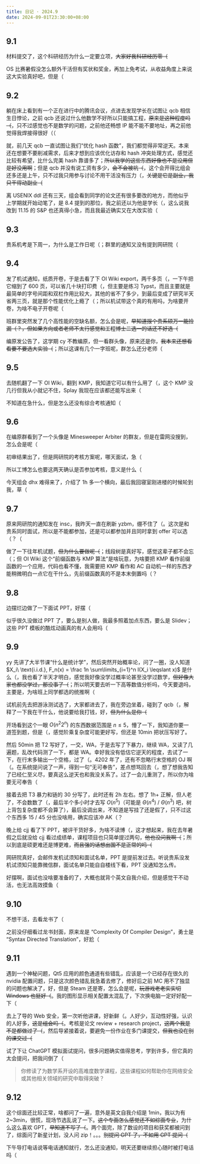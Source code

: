 ```yaml
---
title: 日记 · 2024.9
date: 2024-09-01T23:30:00+08:00
---
```


## 9.1

材料提交了，这个科研经历为什么一定要立项，~~大家好我科研经历零（~~

OS 比赛暑假没怎么额外干活但有奖状和奖金，再加上免考试，从收益角度上来说这大实验真好吧，但是（

## 9.2

躺在床上看到有一个正在进行中的腾讯会议，点进去发现学长在试图让 qcb 相信生日悖论，之前 qcb 还说过什么他数学不好所以只能搞工程，~~原来是这种程度吗（~~，只不过感觉也不是数学的问题，之前他还畅想 IP 能不能不要地址，再之前他觉得我焊接得很好（（

就，前几天 qcb 一直试图让我们“优化 hash 函数”，我们都觉得非常逆天。本来还在想要不要削减需求，后来才想到应该优化访存和 hash 冲突处理方式，感觉还比较有希望，比什么完美 hash 靠谱多了；~~所以我学的这些东西好像也不是没用但是好没用啊~~；但是 qcb 并没有说工资有多少，~~会不会被坑（~~，这个会开得比组会还多还是上午，只不过我只用参与讨论不用干活没有压力（，~~关键是它是副业，我只干得动副业（~~

离 USENIX ddl 还有三天，组会看到同学的论文还有很多要改的地方，而他似乎上学期就开始动笔了，是 8.4 提到的那位，我之前还以为他是学长（，这么说我改到 11.15 的 S&P 也还真得小急，而且我最近确实又在大改实验（

## 9.3

贵系机考是下周一，为什么是工作日呢（；群里的通知又没有提到网研院（

## 9.4

发了机试通知，纸质开卷，于是去看了下 OI Wiki export，两千多页（，一下午把它缩到了 600 页，可以省几十块打印费（，但主要是练习 Typst，而且主要就是最简单的字号间距和双栏作用比较大，其他的省不了多少，到最后变成了研究半天省两三页，就是那个性能优化上瘾了（；所以机试带这个真的有用吗，为啥要开卷，为啥不电子开卷呢（

班群里突然发了几个高性能的空缺名额，怎么会是呢，~~早知道报个贵系硕万一能捡漏（？，但如果方向或者老师不太行感觉和工程博士二选一的话还不好选（~~

编原发公告了，这学期 cy 不教编原，但一看群头像，原来还是你，~~我本来还想看看要不要选大实验（~~；所以这课有几个一字班呢，群怎么还分老师（

## 9.5

去随机翻了一下 OI Wiki，翻到 KMP，我知道它可以有什么用了（，这个 KMP 没几行但我从小就记不住，Splay 我现在应该都还能写出来（

不知道在急什么，但是怎么还没有综合考核通知（

## 9.6

在编原群看到了一个头像是 Minesweeper Arbiter 的群友，但是在雷网没搜到，怎么会是呢（

初审结果出了，但是网研院的考核方案呢，哪天面试，急（

所以工博怎么也要这两天确认是否参加考核，意义是什么（

今天组会 dhx 难得来了，介绍了 1h 多一个横向，最后我回寝室刚进楼的时候轮到我，草（

## 9.7

原来网研院的通知发在 insc，我昨天一直在刷新 yzbm，绷不住了（。这次是和贵系同时面试，所以是不能都参加，还是可以都参加并且同时拿到 offer 可以选（？（

做了一下往年机试题，~~但为什么要做呢（~~；线段树是真好写，感觉这辈子都不会忘（；但 OI Wiki 这个“前缀函数与 KMP 算法”是啥玩意，为啥要把 KMP 看作前缀函数的一个应用，代码也看不懂，我需要把 KMP 看作和 AC 自动机一样的东西才能稍微明白一点它在干什么，先前缀函数真的不是本末倒置吗（？

## 9.8

边摆烂边做了一下面试 PPT，好摆（

似乎很久没做过 PPT 了，要么是别人做，我最多照着加点东西，要么是 Slidev；这些 PPT 模板的酷炫动画真的有人会用吗（

## 9.9

yy 先讲了大半节课“什么是统计学”，然后突然开始概率论，问了一圈，没人知道 $X_i\ \text{i.i.d.}, F_n(x) = \frac 1n \sum\limits_{i=1}^n I(X_i \leqslant x)$ 是什么（，我也看了半天才明白，感觉我好像没学过概率论甚至没学过数学，~~但好像大家也都没学过，那没事了（~~；所以明天要去听一下高等数值分析吗，今天要退吗，主要是，为啥班上同学都选的统推啊（

试机前先去把游泳测试选了，大家都进去了，我在旁边坐着，碰到了 qcb（，解释了一下我在干什么，他说要给我打钱，好，~~但为什么是你（~~

开场看到这个一眼 $O(n^2 2^n)$ 的东西数据范围是 $n \leqslant 5$，懵了一下，我知道你要一道签到题，但是（，感觉阶乘复杂度可能更好写，但还是 10min 把状压写好了。

然后 50min 把 T2 写好了，一交，WA，于是去写了下暴力，继续 WA，又读了几遍题，乱改代码测了一下，都是 WA。幸好我没有低估它逆天的程度，去试了一下，在行末多输出一个空格，过了（。4202 年了，还有不忽略行末空格的 OJ 啊（。在系统提问说了一声，得到一句“无可奉告”，差点想骂回去（，想了想我告知了已经仁至义尽，要真这么逆天也和我没关系了。过了一会儿重测了，所以你为啥要无可奉告（

接着去把 T3 暴力和链的 30 分写了，此时还有 2h 左右。想了 1h+ 正解，但人老了，不会数数了（，最后半个多小时才去写 $O(n^5)$（可能是 $\Theta(n^4)$ / $\Theta(n^3)$ 吧，树上背包复杂度都不会算了），最后没调出来，不知道是写挂了还是假了，只不过这个东西多 15 / 45 分也没啥用，确实应该冲 AK（？

晚上给 cjj 看了下 PPT，被评干货好多，为啥不读博（，这才想起来，我在去年暑假之后就没给 cjj 看过成绩单，课程项目也只简单提过两句，~~他也没问我啊（~~；所以到底是硕更难还是博更难，~~而且强的话想出国不是正常的吗（~~

网研院真好，会邮件发机试须知和面试名单，PPT 是提前发过去。听说贵系没发机试须知只能靠微信群，面试名单只能自自楼线下看，PPT 没通知怎么传。

好摆啊，面试也没啥要准备的了，大概也就背个英文自我介绍，但是感觉干不动活，也无法高效摸鱼（

## 9.10

不想干活，去看龙书了（

之前没仔细看过龙书封面，原来龙是 “Complexity Of Compiler Design”，勇士是 “Syntax Directed Translation”，好尬（

## 9.11

遇到一个神秘问题，Qt5 应用的颜色通道有些错乱，应该是一个已经存在很久的 nvidia 配置问题，只是这次颜色错乱我急着去修了，修好后之前 MC 用不了独显的问题也解决了，好，但是 Steam 还是寄，怎么会是呢，~~玩游戏老老实实切 Windows 也挺好（~~。我的图形显示相关配置太混乱了，下次换电脑一定好好配一下（

去上了导的 Web 安全，第一次听他讲课，好新鲜（。人好少，互动性好强，认识的人好多，~~这是组会吗（~~。考核是论文 review + research project，~~这两个我是不是都做过了（~~，然后导紧接着说，要避免一份作业在多门课提交，~~但我也没在别的课交过（~~

试了下让 ChatGPT 模拟面试提问，很多问题确实值得思考，学到许多，但它真的太会提问，把我问倒了（

> 你修读了为数学系开设的高难度数学课程，这些课程如何帮助你在网络安全或其他相关领域的研究中取得突破？

## 9.12

这个综面还比较正常，啥都问了一遍，意外是英文自我介绍是 1min，我以为有 2\~3min，很慌，现场节选乱说了一下。~~这个专面怎么感觉还不如综面专业~~，为什么这么喜欢 GPT，~~早知道不写了（~~。两个面完，除了数设的项目和获奖都被问到了，综面问了新星计划，没人问 zip！。。。~~别提问 GPT 了，不如用 GPT 提问（~~

下午导打电话说等电话通知就行，怎么还没通知，明天还要继续担心随时被打电话吗（
